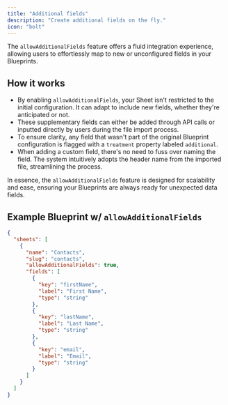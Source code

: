```yaml
---
title: "Additional fields"
description: "Create additional fields on the fly."
icon: "bolt"
---
```


The `allowAdditionalFields` feature offers a fluid integration experience, allowing users to effortlessly map to new or unconfigured fields in your Blueprints.

## How it works

- By enabling `allowAdditionalFields`, your Sheet isn't restricted to the initial configuration. It can adapt to include new fields, whether they're anticipated or not.
- These supplementary fields can either be added through API calls or inputted directly by users during the file import process.
- To ensure clarity, any field that wasn't part of the original Blueprint configuration is flagged with a `treatment` property labeled `additional`.
- When adding a custom field, there's no need to fuss over naming the field. The system intuitively adopts the header name from the imported file, streamlining the process.

In essence, the `allowAdditionalFields` feature is designed for scalability and ease, ensuring your Blueprints are always ready for unexpected data fields.

## Example Blueprint w/ `allowAdditionalFields`

```json
{
  "sheets": [
    {
      "name": "Contacts",
      "slug": "contacts",
      "allowAdditionalFields": true,
      "fields": [
        {
          "key": "firstName",
          "label": "First Name",
          "type": "string"
        },
        {
          "key": "lastName",
          "label": "Last Name",
          "type": "string"
        },
        {
          "key": "email",
          "label": "Email",
          "type": "string"
        }
      ]
    }
  ]
}
```

